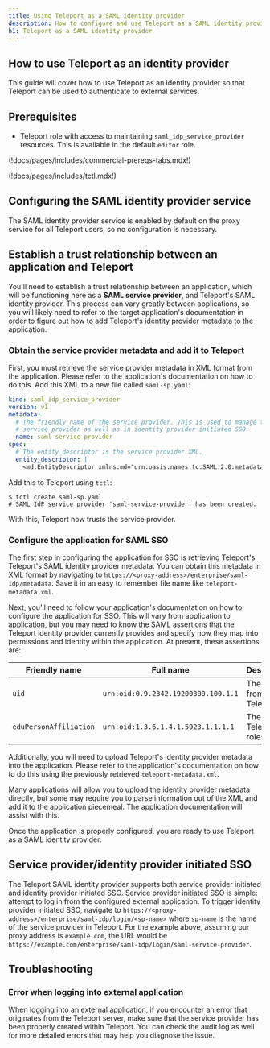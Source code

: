 ```yaml
---
title: Using Teleport as a SAML identity provider
description: How to configure and use Teleport as a SAML identity provider.
h1: Teleport as a SAML identity provider
---
```


## How to use Teleport as an identity provider

This guide will cover how to use Teleport as an identity provider so that Teleport
can be used to authenticate to external services.

## Prerequisites

- Teleport role with access to maintaining `saml_idp_service_provider` resources.
  This is available in the default `editor` role.

(!docs/pages/includes/commercial-prereqs-tabs.mdx!)

(!docs/pages/includes/tctl.mdx!)

## Configuring the SAML identity provider service

The SAML identity provider service is enabled by default on the proxy service
for all Teleport users, so no configuration is necessary.

## Establish a trust relationship between an application and Teleport

You'll need to establish a trust relationship between an application, which will
be functioning here as a **SAML service provider**, and Teleport's SAML identity
provider. This process can vary greatly between applications, so you will likely
need to refer to the target application's documentation in order to figure out how to
add Teleport's identity provider metadata to the application.

### Obtain the service provider metadata and add it to Teleport

First, you must retrieve the service provider metadata in XML format from the
application. Please refer to the application's documentation on how to do this.
Add this XML to a new file called `saml-sp.yaml`:

```yaml
kind: saml_idp_service_provider
version: v1
metadata:
  # The friendly name of the service provider. This is used to manage the
  # service provider as well as in identity provider initiated SSO.
  name: saml-service-provider
spec:
  # The entity_descriptor is the service provider XML.
  entity_descriptor: |
    <md:EntityDescriptor xmlns:md="urn:oasis:names:tc:SAML:2.0:metadata"...
```

Add this to Teleport using `tctl`:

```code
$ tctl create saml-sp.yaml
# SAML IdP service provider 'saml-service-provider' has been created.
```

With this, Teleport now trusts the service provider.

### Configure the application for SAML SSO

The first step in configuring the application for SSO is retrieving Teleport's
Teleport's SAML identity provider metadata. You can obtain this metadata in XML
format by navigating to `https://<proxy-address>/enterprise/saml-idp/metadata`.
Save it in an easy to remember file name like `teleport-metadata.xml`.

Next, you'll need to follow your application's documentation on how to configure
the application for SSO. This will vary from application to application, but you
may need to know the SAML assertions that the Teleport identity provider currently
provides and specify how they map into permissions and identity within the
application. At present, these assertions are:

| Friendly name          | Full name                           | Description               | Format                                            |
|------------------------|-------------------------------------|---------------------------|---------------------------------------------------|
| `uid`                  | `urn:oid:0.9.2342.19200300.100.1.1` | The user ID from Teleport | `urn:oasis:names:tc:SAML:2.0:attrname-format:uri` |
| `eduPersonAffiliation` | `urn:oid:1.3.6.1.4.1.5923.1.1.1.1`  | The user's Teleport roles | `urn:oasis:names:tc:SAML:2.0:attrname-format:uri` |

Additionally, you will need to upload Teleport's identity provider metadata into
the application. Please refer to the application's documentation on how to do
this using the previously retrieved `teleport-metadata.xml`.

<Admonition type="tip">
Many applications will allow you to upload the identity provider metadata
directly, but some may require you to parse information out of the XML
and add it to the application piecemeal. The application documentation will
assist with this.
</Admonition>

Once the application is properly configured, you are ready to use Teleport as a
SAML identity provider.

## Service provider/identity provider initiated SSO

The Teleport SAML identity provider supports both service provider initiated and
identity provider initiated SSO. Service provider initiated SSO is simple: attempt
to log in from the configured external application. To trigger identity provider
initiated SSO, navigate to
`https://<proxy-address>/enterprise/saml-idp/login/<sp-name>` where
`sp-name` is the name of the service provider in Teleport. For the example above,
assuming our proxy address is `example.com`, the URL would be
`https://example.com/enterprise/saml-idp/login/saml-service-provider`.

## Troubleshooting

### Error when logging into external application

When logging into an external application, if you encounter an error that originates
from the Teleport server, make sure that the service provider has been properly
created within Teleport. You can check the audit log as well for more detailed
errors that may help you diagnose the issue.
